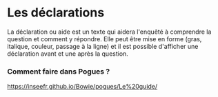 # Les déclarations

La déclaration ou aide est un texte qui aidera l'enquêté à comprendre la question et comment y répondre.
Elle peut être mise en forme (gras, italique, couleur, passage à la ligne) et il est possible d'afficher une déclaration avant et une après la question.

### Comment faire dans Pogues ?

https://inseefr.github.io/Bowie/pogues/Le%20guide/
